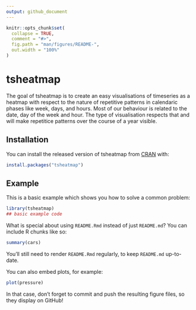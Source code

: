 ```yaml
---
output: github_document
---
```


<!-- README.md is generated from README.Rmd. Please edit that file -->

```r
knitr::opts_chunk$set(
  collapse = TRUE,
  comment = "#>",
  fig.path = "man/figures/README-",
  out.width = "100%"
)
```

# tsheatmap

<!-- badges: start -->
<!-- badges: end -->

The goal of tsheatmap is to create an easy visualisations of timeseries as a heatmap with respect to the nature of repetitive patterns in calendaric phases like week, days, and hours. Most of our behaviour is related to the date, day of the week and hour. The type of visualisation respects that and will make repetitice patterns over the course of a year visible.

## Installation

You can install the released version of tsheatmap from [CRAN](https://CRAN.R-project.org) with:

``` r
install.packages("tsheatmap")
```

## Example

This is a basic example which shows you how to solve a common problem:

```r
library(tsheatmap)
## basic example code
```

What is special about using `README.Rmd` instead of just `README.md`? You can include R chunks like so:

```r
summary(cars)
```

You'll still need to render `README.Rmd` regularly, to keep `README.md` up-to-date.

You can also embed plots, for example:

```r
plot(pressure)
```

In that case, don't forget to commit and push the resulting figure files, so they display on GitHub!
